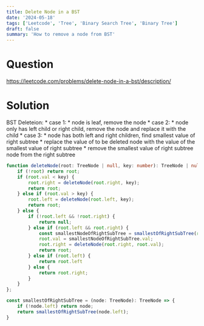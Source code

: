 ```yaml
---
title: Delete Node in a BST
date: '2024-05-18'
tags: ['Leetcode', 'Tree', 'Binary Search Tree', 'Binary Tree']
draft: false
summary: 'How to remove a node from BST'
---
```


# Question
https://leetcode.com/problems/delete-node-in-a-bst/description/

# Solution
BST Deleteion:
    * case 1:
        * node is leaf, remove the node
    * case 2: 
        * node only has left child or right child, remove the node and replace it with the child
    * case 3:
        * node has both left and right children, find smallest value of right subtree
        * replace the value of to be deleted node with the value of the smallest value of right subtree
        * remove the smallest value of right subtree node from the right subtree

```typescript
function deleteNode(root: TreeNode | null, key: number): TreeNode | null {
    if (!root) return root;
    if (root.val < key) {
        root.right = deleteNode(root.right, key);
        return root;
    } else if (root.val > key) {
        root.left = deleteNode(root.left, key);
        return root;
    } else {
        if (!root.left && !root.right) {
            return null;
        } else if (root.left && root.right) {
            const smallestNodeOfRightSubTree = smallestOfRightSubTree(root.right);
            root.val = smallestNodeOfRightSubTree.val;
            root.right = deleteNode(root.right, root.val);
            return root;
        } else if (root.left) {
            return root.left
        } else {
            return root.right;
        }
    }
}; 

const smallestOfRightSubTree = (node: TreeNode): TreeNode => {
    if (!node.left) return node;
    return smallestOfRightSubTree(node.left);
}
``` 
